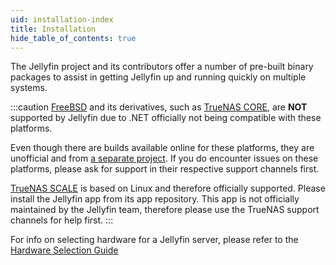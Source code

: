 ```yaml
---
uid: installation-index
title: Installation
hide_table_of_contents: true
---
```


The Jellyfin project and its contributors offer a number of pre-built binary packages to assist in getting Jellyfin up and running quickly on multiple systems.

:::caution
[FreeBSD](https://www.freebsd.org/) and its derivatives, such as [TrueNAS CORE](https://www.truenas.com/truenas-core/), are **NOT** supported by Jellyfin due to .NET officially not being compatible with these platforms.

Even though there are builds available online for these platforms, they are unofficial and from [a separate project](https://github.com/Thefrank/jellyfin-server-freebsd). If you do encounter issues on these platforms, please ask for support in their respective support channels first.

[TrueNAS SCALE](https://www.truenas.com/truenas-scale/) is based on Linux and therefore officially supported. Please install the Jellyfin app from its app repository. This app is not officially maintained by the Jellyfin team, therefore please use the TrueNAS support channels for help first.
:::

For info on selecting hardware for a Jellyfin server, please refer to the [Hardware Selection Guide](/docs/general/administration/hardware-selection)


<DocCardList />